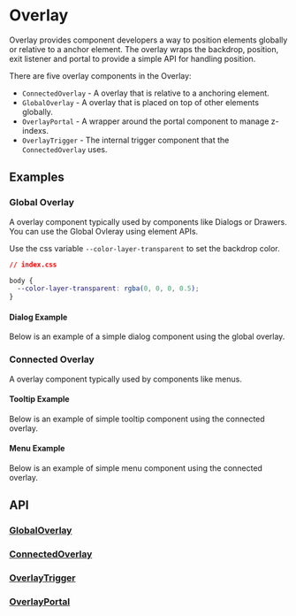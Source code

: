 
<Meta of={GlobalOverlayStories} />
<Meta of={ConnectedOverlayStories} />
<Meta of={OverlayTriggerStories} />
<Meta of={OverlayPortalStories} />

# Overlay

Overlay provides component developers a way to position elements globally
or relative to a anchor element. The overlay wraps the backdrop, position, exit
listener and portal to provide a simple API for handling position.

There are five overlay components in the Overlay:

- `ConnectedOverlay` - A overlay that is relative to a anchoring element.
- `GlobalOverlay` - A overlay that is placed on top of other elements globally.
- `OverlayPortal` - A wrapper around the portal component to manage z-indexs.
- `OverlayTrigger` - The internal trigger component that the `ConnectedOverlay` uses.

## Examples

### Global Overlay
A overlay component typically used by components like Dialogs or Drawers.
You can use the Global Ovleray using element APIs.

    
Use the css variable `--color-layer-transparent` to set the backdrop color.

```css
// index.css

body {
  --color-layer-transparent: rgba(0, 0, 0, 0.5);
}
```

<ToggleCanvas of={GlobalOverlayStories.ClickToOpen} />

#### Dialog Example
Below is an example of a simple dialog component using the global overlay.

<ToggleCanvas of={GlobalOverlayStories.DialogExample} />

### Connected Overlay
A overlay component typically used by components like menus.

<ToggleCanvas of={ConnectedOverlayStories.Simple} />

#### Tooltip Example
Below is an example of simple tooltip component using the connected overlay.

<ToggleCanvas of={ConnectedOverlayStories.TooltipExample} />

#### Menu Example
Below is an example of simple menu component using the connected overlay.

<ToggleCanvas of={ConnectedOverlayStories.MenuExample} />

## API
### [GlobalOverlay](https://github.com/reaviz/reablocks/blob/master/src/utils/Overlay/GlobalOverlay/GlobalOverlay.tsx)
<PropsTable name='GlobalOverlay' />

### [ConnectedOverlay](https://github.com/reaviz/reablocks/blob/master/src/utils/Overlay/ConnectedOverlay/ConnectedOverlay.tsx)
<PropsTable name='ConnectedOverlay' />

### [OverlayTrigger](https://github.com/reaviz/reablocks/blob/master/src/utils/Overlay/OverlayTrigger.tsx)
<PropsTable name='OverlayTrigger' />

### [OverlayPortal](https://github.com/reaviz/reablocks/blob/master/src/utils/Overlay/OverlayPortal/OverlayPortal.tsx)
<PropsTable name='OverlayPortal' />
